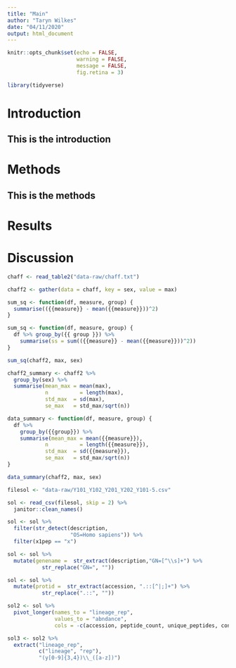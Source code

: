 ```yaml
---
title: "Main"
author: "Taryn Wilkes"
date: "04/11/2020"
output: html_document
---
```


<!-- Set some default code chunk options -->
```r
knitr::opts_chunk$set(echo = FALSE, 
                      warning = FALSE,
                      message = FALSE,
                      fig.retina = 3)
```

<!-- Insert a code chuck for package loading -->
```r
library(tidyverse)
```

# Introduction
## This is the introduction

# Methods
## This is the methods

# Results

# Discussion


<!-- read in the data  -->
```r
chaff <- read_table2("data-raw/chaff.txt")
```
 <!-- Tidy the data -->
```r
chaff2 <- gather(data = chaff, key = sex, value = max)
```
 
<!-- create function too calculate ss(x) -->
```r
sum_sq <- function(df, measure, group) {
  summarise(({{measure}} - mean({{measure}}))^2)
}
```

<!-- call the function for the chaff data -->
```r
sum_sq <- function(df, measure, group) {
  df %>% group_by({{ group }}) %>% 
    summarise(ss = sum(({{measure}} - mean({{measure}}))^2))
}

sum_sq(chaff2, max, sex)
```

<!-- summarising the masses by sex - include the mean, standard deviation, sample size and the standard error -->
```r
chaff2_summary <- chaff2 %>% 
  group_by(sex) %>% 
  summarise(mean_max = mean(max),
            n          = length(max),
            std_max  = sd(max),
            se_max   = std_max/sqrt(n))
```

```r
data_summary <- function(df, measure, group) {
  df %>%
    group_by({{group}}) %>%
    summarise(mean_max = mean({{measure}}),
            n          = length({{measure}}),
            std_max  = sd({{measure}}),
            se_max   = std_max/sqrt(n))
}
```

```r
data_summary(chaff2, max, sex)
```














<!-- Task 2, turn the proteomic data into an Rmd -->
<!-- Read in the data -->

```r
filesol <- "data-raw/Y101_Y102_Y201_Y202_Y101-5.csv"
```

<!-- skip first two lines -->
```r
sol <- read_csv(filesol, skip = 2) %>% 
  janitor::clean_names()
```

<!-- filter the data to keep human proteins identified by more than one peptide/delete those where less than two are deleted -->
```r
sol <- sol %>% 
  filter(str_detect(description,
                    "OS=Homo sapiens")) %>% 
  filter(x1pep == "x")
```

<!-- extract the gene name from the description and put into a column -->
```r
sol <- sol %>%
  mutate(genename =  str_extract(description,"GN=[^\\s]+") %>% 
           str_replace("GN=", ""))
```

<!-- extract top protein identifier and put into a column called protid -->
```r
sol <- sol %>%
  mutate(protid =  str_extract(accession, ".::[^|;]+") %>% 
           str_replace(".::", ""))
```

```r
sol2 <- sol %>% 
  pivot_longer(names_to = "lineage_rep", 
               values_to = "abndance",
               cols = -c(accession, peptide_count, unique_peptides, confidence_score, anova_p, q_value, max_fold_change, power, highest_mean_condition, lowest_mean_condition, mass, description, x1pep, genename, protid))
```

<!-- create 2 separate columns -->
```r
sol3 <- sol2 %>% 
  extract("lineage_rep", 
          c("lineage", "rep"),
          "(y[0-9]{3,4})\\_([a-z])")
```

<!-- click knit to turn it into an Rmd -->